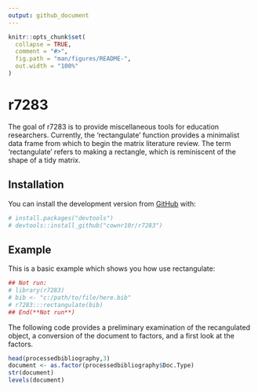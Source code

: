 ```yaml
---
output: github_document
---
```


<!-- README.md is generated from README.Rmd. Please edit that file -->

```r
knitr::opts_chunk$set(
  collapse = TRUE,
  comment = "#>",
  fig.path = "man/figures/README-",
  out.width = "100%"
)
```
# r7283

<!-- badges: start -->
<!-- badges: end -->

The goal of r7283 is to provide miscellaneous tools for education researchers. Currently, the 'rectangulate' function provides
a minimalist data frame from which to begin the matrix literature review. The term 'rectangulate' refers to making a rectangle, which is reminiscent of the shape of a tidy matrix.

## Installation

You can install the development version from [GitHub](https://github.com/) with:

```r
# install.packages("devtools")
# devtools::install_github("cownr10r/r7283")
```
## Example

This is a basic example which shows you how use rectangulate:

```r
## Not run:
# library(r7283)
# bib <- "c:/path/to/file/here.bib"
# r7283:::rectangulate(bib)
## End(**Not run**)
```

The following code provides a preliminary examination of the recangulated object, a conversion of the document to factors, and a first look at the factors.

```r
head(processedbibliography,3)
document <- as.factor(processedbibliography$Doc.Type)
str(document)
levels(document)
```



